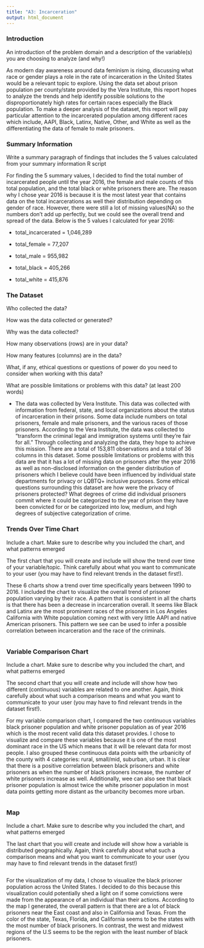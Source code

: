 ```yaml
---
title: "A3: Incarceration"
output: html_document
---
```


### Introduction

An introduction of the problem domain and a description of the variable(s) you are choosing to analyze (and why!)

As modern day awareness around data feminism is rising, discussing what race or gender plays a role in the rate of incarceration in the United States would be a relevant topic to explore. Using the data set about prison population per county/state provided by the Vera Institute, this report hopes to analyze the trends and help identify possible solutions to the disproportionately high rates for certain races especially the Black population. To make a deeper analysis of the dataset, this report will pay particular attention to the incarcerated population among different races which include, AAPI, Black, Latinx, Native, Other, and White as well as the differentiating the data of female to male prisoners. 


### Summary Information

Write a summary paragraph of findings that includes the 5 values calculated from your summary information R script

For finding the 5 summary values, I decided to find the total number of incarcerated people until the year 2016, the female and male counts of this total population, and the total black or white prisoners there are. The reason why I chose year 2016 is because it is the most latest year that contains data on the total incarcerations as well their distribution depending on gender of race. However, there were still a lot of missing values(NA) so the numbers don't add up perfectly, but we could see the overall trend and spread of the data. Below is the 5 values I calculated for year 2016: 

- total_incarcerated = 1,046,289

- total_female = 77,207

- total_male = 955,982

- total_black = 405,266

- total_white = 415,876

### The Dataset

Who collected the data? 

How was the data collected or generated?  

Why was the data collected? 

How many observations (rows) are in your data?

How many features (columns) are in the data?  

What, if any, ethical questions or questions of power do you need to consider when working with this data?  

What are possible limitations or problems with this data?   (at least 200 words)

- The data was collected by Vera Institute. This data was collected with information from federal, state, and local organizations about the status of incarceration in their prisons. Some data include numbers on total prisoners, female and male prisoners, and the various races of those prisoners. According to the Vera Institute, the data was collected to "transform the criminal legal and immigration systems until they’re fair for all." Through collecting and analyzing the data, they hope to achieve this mission. There are a total of 153,811 observations and a total of 36 columns in this dataset. Some possible limitations or problems with this data are that it has a lot of missing data on prisoners after the year 2016 as well as non-disclosed information on the gender distribution of prisoners which I believe could have been influenced by individual state departments for privacy or LQBTQ+ inclusive purposes. Some ethical questions surrounding this dataset are how were the privacy of prisoners protected? What degrees of crime did individual prisoners commit where it could be categorized to the year of prison they have been convicted for or be categorized into low, medium, and high degrees of subjective categorization of crime. 

### Trends Over Time Chart

Include a chart. Make sure to describe why you included the chart, and what patterns emerged

The first chart that you will create and include will show the trend over time of your variable/topic. Think carefully about what you want to communicate to your user (you may have to find relevant trends in the dataset first!).

These 6 charts show a trend over time specifically years between 1990 to 2016. I included the chart to visualize the overall trend of prisoner population varying by their race. A pattern that is consistent in all the charts is that there has been a decrease in incarceration overall. It seems like Black and Latinx are the most prominent races of the prisoners in Los Angeles California with White population coming next with very little AAPI and native American prisoners. This pattern we see can be used to infer a possible correlation between incarceration and the race of the criminals.


```r
```

### Variable Comparison Chart

Include a chart. Make sure to describe why you included the chart, and what patterns emerged

The second chart that you will create and include will show how two different (continuous) variables are related to one another. Again, think carefully about what such a comparison means and what you want to communicate to your user (you may have to find relevant trends in the dataset first!). 

For my variable comparison chart, I compared the two continuous variables black prisoner population and white prisoner population as of year 2016 which is the most recent valid data this dataset provides. I chose to visualize and compare these variables because it is one of the most dominant race in the US which means that it will be relevant data for most people. I also grouped these continuous data points with the urbanicity of the county with 4 categories: rural, small/mid, suburban, urban. It is clear that there is a positive correlation between black prisoners and white prisoners as when the number of black prisoners increase, the number of white prisoners increase as well. Additionally, wee can also see that black prisoner population is almost twice the white prisoner population in most data points getting more distant as the urbancity becomes more urban.

```r
```

### Map

Include a chart. Make sure to describe why you included the chart, and what patterns emerged

The last chart that you will create and include will show how a variable is distributed geographically. Again, think carefully about what such a comparison means and what you want to communicate to your user (you may have to find relevant trends in the dataset first!)

```r
```

For the visualization of my data, I chose to visualize the black prisoner population across the United States. I decided to do this because this visualization could potentially shed a light on if some convictions were made from the appearance of an individual than their actions. According to the map I generated, the overall pattern is that there are a lot of black prisoners near the East coast and also in California and Texas. From the color of the state, Texas, Florida, and California seems to be the states with the most number of black prisoners. In contrast, the west and midwest regions of the U.S seems to be the region with the least number of black prisoners. 



